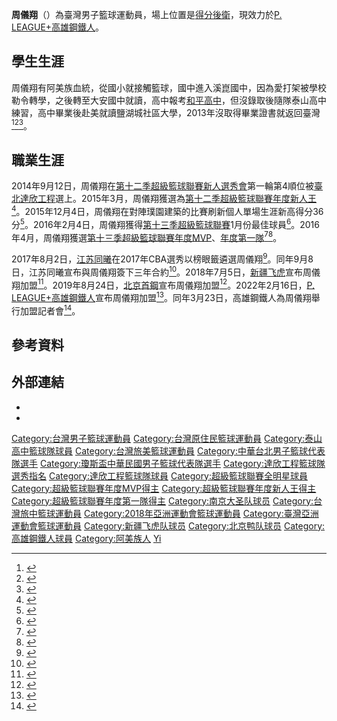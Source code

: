 {{Infobox basketball biography
| image = 第38屆瓊斯盃周儀翔.jpg
| number = 6
| team = 高雄鋼鐵人
| position = [[得分後衛|得分後衛]]
| league = [[P._LEAGUE+|P. LEAGUE+]]
| birth_date = {{birth_date_and age|1991|02|04}}
| birth_place = {{TWN}}
| nationality = {{ROC}}
| height_m = 1.91
| weight_kg = 99
| high_school = [[泰山高中|泰山高中]]（2007年－2010年）
| college = {{tsl|en|Salt Lake Community College|鹽湖城社區學院}}（2010年－2014年）
| draft_league = SBL
| draft_year = 2014
| draft_round = 1
| draft_pick = 4
| draft_team = [[臺北達欣工程|臺北達欣工程]]
| draft_league2 = CBA
| draft_year2 = 2017
| draft_round2 = 1
| draft_pick2 = 2
| draft_team2 = [[南京同曦大圣篮球俱乐部|南京同曦]]
| career_start =2014年
| years1 = 2014–2017
| team1 = [[臺北達欣工程|臺北達欣工程]]
| years2 = 2017–2018
| team2 = [[南京同曦大圣篮球俱乐部|南京同曦]]
| years3 = 2018–2019
| team3 = [[新疆广汇飞虎篮球俱乐部|新疆飞虎]]
| years4 = 2019–2022
| team4 = [[北京鴨首鋼籃球俱樂部|北京首鋼]]
| years5 = 2022–至今
| team5 = [[高雄鋼鐵人|高雄鋼鐵人]]
| awards = 
* [[超級籃球聯賽總冠軍|超級籃球聯賽總冠軍]]（[[第十四季超級籃球聯賽冠軍賽|2017]]）
* 2×[[超級籃球聯賽年度MVP|超級籃球聯賽年度MVP]]（[[第十三季超級籃球聯賽|2016]]、[[第十四季超級籃球聯賽|2017]]）
* 3×[[超級籃球聯賽全明星賽|超級籃球聯賽全明星賽]]（2015–2017）
* [[超級籃球聯賽年度新人王|超級籃球聯賽年度新人王]]（[[第十二季超級籃球聯賽|2015]]）
* 2×[[超級籃球聯賽年度第一隊|超級籃球聯賽年度第一隊]]（[[第十三季超級籃球聯賽|2016]]、[[第十四季超級籃球聯賽|2017]]）
| medal_templates =
{{MedalSport | 男子[[籃球|籃球]]}}
{{MedalCountry|{{TPE}}}}
{{MedalCompetition|[[東亞籃球錦標賽|東亞籃球錦標賽]]}}
{{MedalGold | [[2017年東亞籃球錦標賽|2017 日本]] | [[中華台北男子籃球代表隊|團隊]]}}
}}
'''周儀翔'''（{{bd|1991年|2月4日||}}）為臺灣男子籃球運動員，場上位置是[[得分後衛|得分後衛]]，現效力於[[P._LEAGUE+|P. LEAGUE+]][[高雄鋼鐵人|高雄鋼鐵人]]。

== 學生生涯 ==
周儀翔有阿美族血統，從國小就接觸籃球，國中進入溪崑國中，因為愛打架被學校勒令轉學，之後轉至大安國中就讀，高中報考[[和平高中|和平高中]]，但沒錄取後隨隊泰山高中練習，高中畢業後赴美就讀鹽湖城社區大學，2013年沒取得畢業證書就返回臺灣<ref>{{cite news |author1=黃建仁 |title=陳志忠帶兵 泰山險勝師公 |url=https://tw.appledaily.com/sports/20071212/5YZAY4MM3E2UQUR2KUTI3D4DGE/ |accessdate=2022-02-16 |work=蘋果日報 |date=2007-12-12 |location=臺灣 |archive-date=2022-02-16 |archive-url=https://web.archive.org/web/20220216122429/https://tw.appledaily.com/sports/20071212/5YZAY4MM3E2UQUR2KUTI3D4DGE/ |dead-url=no }}</ref><ref>{{cite news |title=走過屁孩歲月，周儀翔 |url=https://tw.sports.yahoo.com/news/%E8%B5%B0%E9%81%8E%E5%B1%81%E5%AD%A9%E6%AD%B2%E6%9C%88-%E5%91%A8%E5%84%80%E7%BF%94-110428257.html |accessdate=2022-02-16 |work=Yahoo!奇摩運動 |date=2017-08-02 |archive-date=2022-02-16 |archive-url=https://web.archive.org/web/20220216104851/https://tw.sports.yahoo.com/news/%E8%B5%B0%E9%81%8E%E5%B1%81%E5%AD%A9%E6%AD%B2%E6%9C%88-%E5%91%A8%E5%84%80%E7%BF%94-110428257.html |dead-url=no }}</ref><ref>{{cite news |author1=杜奕君 |title=不再當「籃球逃兵」 周儀翔重新找回霸氣自信 |url=https://sports.ettoday.net/news/390235 |accessdate=2022-02-16 |work=ETtoday |date=2014-08-15 |archive-date=2022-02-16 |archive-url=https://web.archive.org/web/20220216104852/https://sports.ettoday.net/news/390235 |dead-url=no }}</ref>。

== 職業生涯 ==
2014年9月12日，周儀翔在[[第十二季超級籃球聯賽新人選秀會|第十二季超級籃球聯賽新人選秀會]]第一輪第4順位被[[臺北達欣工程|臺北達欣工程]]選上。2015年3月，周儀翔獲選為[[第十二季超級籃球聯賽|第十二季超級籃球聯賽]][[超級籃球聯賽年度新人王|年度新人王]]<ref>{{cite news |title=達欣周儀翔獲選年度新人 |url=https://www.ltsports.com.tw/basketball/sbl-wsbl/109788-sbl |accessdate=2022-02-16 |work=麗台運動報 |date=2015-03-13 |archive-date=2022-02-16 |archive-url=https://web.archive.org/web/20220216104942/https://www.ltsports.com.tw/basketball/sbl-wsbl/109788-sbl |dead-url=no }}</ref>。2015年12月4日，周儀翔在對陣璞園建築的比賽刷新個人單場生涯新高得分36分<ref>{{cite news |author1=林岳甫 |title=周儀翔狂轟生涯新高36分無用 璞園照樣3連勝 |url=https://sports.ltn.com.tw/news/breakingnews/1529881 |accessdate=2022-02-16 |work=自由時報 |date=2015-12-04 |archive-date=2022-02-16 |archive-url=https://web.archive.org/web/20220216104926/https://sports.ltn.com.tw/news/breakingnews/1529881 |dead-url=no }}</ref>。2016年2月4日，周儀翔獲得[[第十三季超級籃球聯賽|第十三季超級籃球聯賽]]1月份最佳球員<ref>{{cite news |author1=林宗偉 |title=壽星周儀翔拿1月MVP 開心吹蠟燭許願 |url=https://sports.ltn.com.tw/news/breakingnews/1594838 |accessdate=2022-02-16 |work=自由時報 |date=2016-02-04 |archive-date=2022-02-16 |archive-url=https://web.archive.org/web/20220216104909/https://sports.ltn.com.tw/news/breakingnews/1594838 |dead-url=no }}</ref>。2016年4月，周儀翔獲選[[第十三季超級籃球聯賽|第十三季超級籃球聯賽]][[超級籃球聯賽年度MVP|年度MVP]]、[[超級籃球聯賽年度第一隊|年度第一隊]]<ref>{{cite news |author1=卓佳萍 |title=本土得分王 達欣周儀翔抱走年度MVP |url=https://sports.ltn.com.tw/news/breakingnews/1659510 |accessdate=2022-02-16 |work=自由時報 |date=2016-04-09 |archive-date=2022-02-16 |archive-url=https://web.archive.org/web/20220216121731/https://sports.ltn.com.tw/news/breakingnews/1659510 |dead-url=no }}</ref><ref>{{cite news |title=新人王入選最佳5人 林書緯史上頭一遭 |url=https://sports.ltn.com.tw/news/breakingnews/1653571 |accessdate=2022-02-16 |work=自由時報 |date=2016-04-03 |archive-date=2022-02-16 |archive-url=https://web.archive.org/web/20220216104942/https://sports.ltn.com.tw/news/breakingnews/1653571 |dead-url=no }}</ref>。

2017年8月2日，[[江苏同曦篮球俱乐部|江苏同曦]]在2017年CBA選秀以榜眼籤遴選周儀翔<ref>{{cite news |title=2017CBA选秀大会：状元榜眼探花均为港台球员 |url=http://sports.sina.com.cn/cba/2017-08-02/doc-ifyinvyk3309113.shtml |accessdate=2022-06-04 |work=新浪体育 |date=2017-08-02 |archive-date=2022-06-04 |archive-url=https://web.archive.org/web/20220604044705/http://sports.sina.com.cn/cba/2017-08-02/doc-ifyinvyk3309113.shtml }}</ref>。同年9月8日，江苏同曦宣布與周儀翔簽下三年合約<ref>{{cite news |author1=祖德 |title=宝岛勒布朗与江苏同曦会合 榜眼周仪翔签约三年 |url=http://cbachina.sports.sohu.com/20170908/n510366795.shtml |accessdate=2022-06-04 |work=搜狐体育 |date=2017-09-08 |archive-date=2022-06-06 |archive-url=https://web.archive.org/web/20220606230633/http://cbachina.sports.sohu.com/20170908/n510366795.shtml }}</ref>。2018年7月5日，[[新疆广汇飞虎篮球俱乐部|新疆飞虎]]宣布周儀翔加盟<ref>{{cite news |author1=李白 |title=官宣！曾令旭携二将加盟新疆 宝岛詹姆斯在列 |url=http://sports.sina.com.cn/cba/2018-07-05/doc-ihexfcvk1010029.shtml |accessdate=2022-06-04 |work=新浪体育 |date=2018-07-05 |archive-date=2022-06-06 |archive-url=https://web.archive.org/web/20220606213833/http://sports.sina.com.cn/cba/2018-07-05/doc-ihexfcvk1010029.shtml }}</ref>。2019年8月24日，[[北京鴨首鋼籃球俱樂部|北京首鋼]]宣布周儀翔加盟<ref>{{cite news |author1=贾磊 |title=北京连签同曦两将 宝岛控卫再次被租借离队 |url=https://sports.sina.com.cn/basketball/cba/2019-08-24/doc-ihytcern3165695.shtml |accessdate=2022-06-04 |work=新浪体育 |date=2019-08-24 |archive-date=2022-06-04 |archive-url=https://web.archive.org/web/20220604044708/https://sports.sina.com.cn/basketball/cba/2019-08-24/doc-ihytcern3165695.shtml }}</ref>。2022年2月16日，[[P._LEAGUE+|P. LEAGUE+]][[高雄鋼鐵人|高雄鋼鐵人]]宣布周儀翔加盟<ref>{{cite press release |title=遲來的情人節禮物 獻上大驚喜！ 周儀翔將返台加盟 高雄鋼鐵人如虎添翼 |url=https://pleagueofficial.com/news-detail/225 |publisher=P. LEAGUE+ |accessdate=2022-02-16 |date=2022-02-16 |archive-date=2022-02-16 |archive-url=https://web.archive.org/web/20220216095635/https://pleagueofficial.com/news-detail/225 |dead-url=no }}</ref>。同年3月23日，高雄鋼鐵人為周儀翔舉行加盟記者會<ref>{{cite news |author1=范揚光 |title=結束旅外征途 周儀翔成為高雄鋼鐵人 |url=https://www.chinatimes.com/realtimenews/20220323005262-260405?chdtv |accessdate=2022-06-04 |work=中國時報 |date=2022-03-23 |archive-date=2022-06-06 |archive-url=https://web.archive.org/web/20220606210417/https://www.chinatimes.com/realtimenews/20220323005262-260405?chdtv }}</ref>。

== 參考資料 ==
{{reflist|30em}}

== 外部連結 ==
* {{Instagram}}
* {{Sports links}}

{{高雄鋼鐵人現役球員名單}}
{{Navboxes|list=
{{2017年CBA选秀}}
{{第十二季超級籃球聯賽新人選秀會}}
{{超級籃球聯賽年度新人王}}
{{超級籃球聯賽年度MVP}}
{{超級籃球聯賽年度第一隊}}
{{臺北達欣工程第十四季超級籃球聯賽總冠軍}}
}}
{{Navboxes|title=國手資歷|list=
{{Navboxes|title=成人級|list=
{{2014年亞洲盃中華臺北男子籃球代表隊}}
{{2016年亞洲挑戰賽中華臺北男子籃球代表隊}}
{{2017年東亞錦標賽中華臺北男子籃球代表隊}}
{{2017年亞洲盃中華臺北男子籃球代表隊}}
{{2019年世界盃亞洲區資格賽第一輪第一階段中華臺北男子籃球代表隊}}
{{2019年世界盃亞洲區資格賽第一輪第二階段中華臺北男子籃球代表隊}}
{{2018年亞洲運動會中華臺北男子籃球代表隊}}
{{2019年世界盃亞洲區資格賽第一輪第三階段中華臺北男子籃球代表隊}}
{{2021年亞洲盃資格賽第一輪第一階段中華臺北男子籃球代表隊}}
{{2023年世界盃亞洲區資格賽第一輪第一、二階段中華臺北男子籃球代表隊}}
}}
{{Navboxes|title=瓊斯盃|list=
{{2011年瓊斯盃中華男子籃球代表隊}}
{{2012年瓊斯盃光華男子籃球代表隊}}
{{2014年瓊斯盃中華白男子籃球代表隊}}
{{2015年瓊斯盃中華白男子籃球代表隊}}
{{2016年瓊斯盃中華藍男子籃球代表隊}}
{{2017年瓊斯盃中華藍男子籃球代表隊}}
{{2018年瓊斯盃中華藍男子籃球代表隊}}
{{2019年瓊斯盃中華藍男子籃球代表隊}}
}}
{{Navboxes|title=其他|list=
{{2015年夏季世界大學運動會中華臺北男子籃球代表隊}}
}}
}}
{{Authority control}}
{{DEFAULTSORT:Chou}}
[[Category:台灣男子籃球運動員|Category:台灣男子籃球運動員]]
[[Category:台灣原住民籃球運動員|Category:台灣原住民籃球運動員]]
[[Category:泰山高中籃球隊球員|Category:泰山高中籃球隊球員]]
[[Category:台灣旅美籃球運動員|Category:台灣旅美籃球運動員]]
[[Category:中華台北男子籃球代表隊選手|Category:中華台北男子籃球代表隊選手]]
[[Category:瓊斯盃中華民國男子籃球代表隊選手|Category:瓊斯盃中華民國男子籃球代表隊選手]]
[[Category:達欣工程籃球隊選秀指名|Category:達欣工程籃球隊選秀指名]]
[[Category:達欣工程籃球隊球員|Category:達欣工程籃球隊球員]]
[[Category:超級籃球聯賽全明星球員|Category:超級籃球聯賽全明星球員]]
[[Category:超級籃球聯賽年度MVP得主|Category:超級籃球聯賽年度MVP得主]]
[[Category:超級籃球聯賽年度新人王得主|Category:超級籃球聯賽年度新人王得主]]
[[Category:超級籃球聯賽年度第一隊得主|Category:超級籃球聯賽年度第一隊得主]]
[[Category:南京大圣队球员|Category:南京大圣队球员]]
[[Category:台灣旅中籃球運動員|Category:台灣旅中籃球運動員]]
[[Category:2018年亞洲運動會籃球運動員|Category:2018年亞洲運動會籃球運動員]]
[[Category:臺灣亞洲運動會籃球運動員|Category:臺灣亞洲運動會籃球運動員]]
[[Category:新疆飞虎队球员|Category:新疆飞虎队球员]]
[[Category:北京鸭队球员|Category:北京鸭队球员]]
[[Category:高雄鋼鐵人球員|Category:高雄鋼鐵人球員]]
[[Category:阿美族人|Category:阿美族人]]
[[Category:周姓|Yi]]